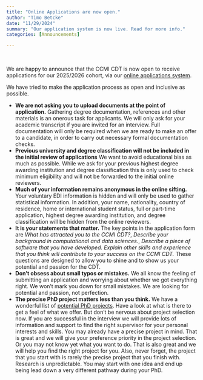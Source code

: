```yaml
---
title: "Online Applications are now open."
author: "Timo Betcke"
date: "11/29/2024"
summary: "Our application system is now live. Read for more info."
categories: [Announcements]

---
```

<!-- Please copy this template into the posts folder and rename as appropriate -->
<br>
<!-- enter post content here -->

We are happy to announce that the CCMI CDT is now open to receive applications for our 2025/2026 cohort, via our [online applications system](https://lahp.flexigrant.com/startapplication.aspx?id=14370).

We have tried to make the application process as open and inclusive as possible.

- **We are not asking you to upload documents at the point of application.** Gathering degree documentation, references and other materials is an onerous task for applicants. We will only ask for your academic transcript if you are invited for an interview. Full documentation will only be required when we are ready to make an offer to a candidate, in order to carry out necessary formal documentation checks.
- **Previous university and degree classification will not be included in the initial review of applications** We want to avoid educational bias as much as possible. While we ask for your previous highest degree awarding institution and degree classification this is only used to check minimum eligibility and will not be forwarded to the initial online reviewers.
- **Much of your information remains anonymous in the online sifting.** Your voluntary EDI information is hidden and will only be used to gather statistical information. In addition, your name, nationality, country of residence, home or international student status, full or part-time application, highest degree awarding institution, and degree classification will be hidden from the online reviewers.
- **It is your statements that matter.** The key points in the application form are *What has attracted you to the CCMI CDT?*, *Describe your background in computational and data sciences.*, *Describe a piece of software that you have developed.* *Explain other skills and experience that you think will contribute to your success on the CCMI CDT.* These questions are designed to allow you to shine and to show us your potential and passion for the CDT.
- **Don't obsess about small typos or mistakes.** We all know the feeling of submitting an application and worrying about whether we got everything right. We won't mark you down for small mistakes. We are looking for potential and passion, not perfection.
- **The precise PhD project matters less than you think.** We have a wonderful list of [potential PhD projects](/phd_projects/phd_project_list.qmd). Have a look at what is there to get a feel of what we offer. But don't be nervous about project selection now. If you are successful in the interview we will provide lots of information and support to find the right supervisor for your personal interests and skills. You may already have a precise project in mind. That is great and we will give your preference priority in the project selection. Or you may not know yet what you want to do. That is also great and we will help you find the right project for you. Also, never forget, the project that you start with is rarely the precise project that you finish with. Research is unpredictable. You may start with one idea and end up being lead down a very different pathway during your PhD.
